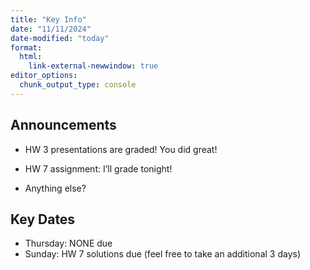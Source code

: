 ```yaml
---
title: "Key Info"
date: "11/11/2024"
date-modified: "today"
format: 
  html:
    link-external-newwindow: true
editor_options: 
  chunk_output_type: console
---
```


## Announcements

- HW 3 presentations are graded! You did great!

- HW 7 assignment: I'll grade tonight!

- Anything else?

## Key Dates

- Thursday: NONE due
- Sunday: HW 7 solutions due (feel free to take an additional 3 days)


  



